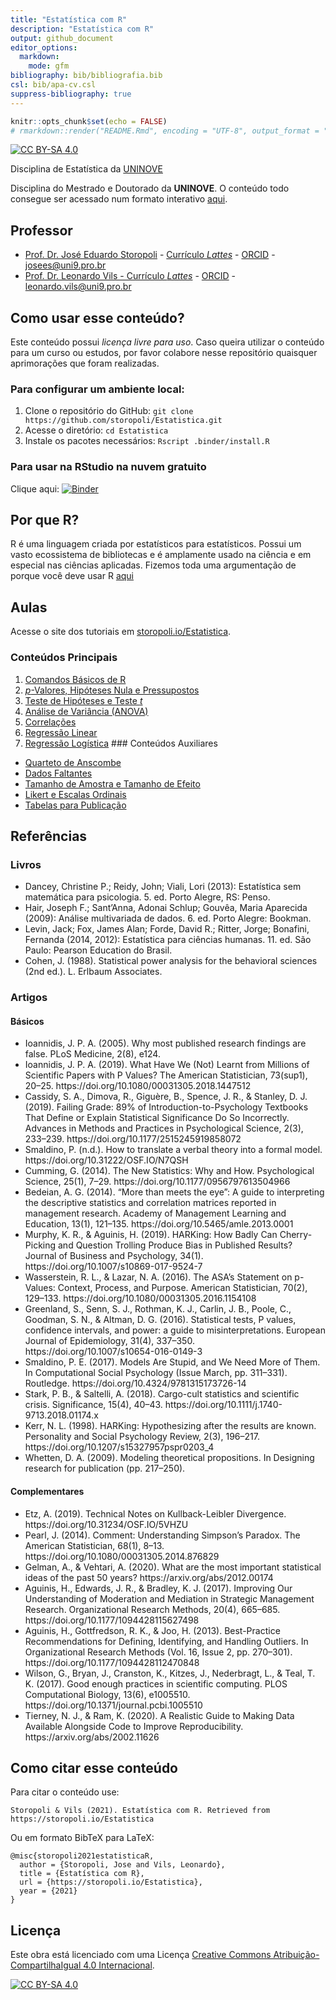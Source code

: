 ```yaml
---
title: "Estatística com R"
description: "Estatística com R"
output: github_document
editor_options:
  markdown:
    mode: gfm
bibliography: bib/bibliografia.bib
csl: bib/apa-cv.csl
suppress-bibliography: true
---
```


```r
knitr::opts_chunk$set(echo = FALSE)
# rmarkdown::render("README.Rmd", encoding = "UTF-8", output_format = "github_document")
```

[![CC BY-SA 4.0][cc-by-sa-shield]][cc-by-sa]

Disciplina de Estatística da [UNINOVE](https://www.uninove.br)

Disciplina do Mestrado e Doutorado da **UNINOVE**. O conteúdo todo consegue ser acessado num formato interativo [aqui](https://storopoli.io/Estatistica).

## Professor

* [Prof. Dr. José Eduardo Storopoli](https://storopoli.io) - [Currículo *Lattes*](http://lattes.cnpq.br/2281909649311607) - [ORCID](https://orcid.org/0000-0002-0559-5176) - [josees@uni9.pro.br](mailto:josees@uni9.pro.br)
* [Prof. Dr. Leonardo Vils - Currículo *Lattes*](http://lattes.cnpq.br/3969955798466284 ) - [ORCID](https://orcid.org/0000-0003-3059-1967) - [leonardo.vils@uni9.pro.br](mailto:leonardo.vils@uni9.pro.br)

## Como usar esse conteúdo?

Este conteúdo possui *licença livre para uso*. Caso queira utilizar o conteúdo para um curso ou estudos, por favor colabore nesse repositório quaisquer aprimorações que foram realizadas.

### Para configurar um ambiente local:

1. Clone o repositório do GitHub: `git clone https://github.com/storopoli/Estatistica.git`
2. Acesse o diretório: `cd Estatistica`
3. Instale os pacotes necessários: `Rscript .binder/install.R`

### Para usar na **RStudio** na nuvem gratuito

Clique aqui: [![Binder](http://mybinder.org/badge_logo.svg)](http://mybinder.org/v2/gh/storopoli/Estatistica/master?urlpath=rstudio)

## Por que R?

R é uma linguagem criada por estatísticos para estatísticos. Possui um vasto ecossistema de bibliotecas e é amplamente usado na ciência e em especial nas ciências aplicadas. Fizemos toda uma argumentação de porque você deve usar R [aqui](https://storopoli.io/Estatistica/0-Por_que_R.html)

## Aulas

Acesse o site dos tutoriais em [storopoli.io/Estatistica](https://storopoli.io/Estatistica).

### Conteúdos Principais

1. [Comandos Básicos de R](https://storopoli.io/Estatistica/1-Comandos_Basicos.html)
2. [$p$-Valores, Hipóteses Nula e Pressupostos](https://storopoli.io/Estatistica/2-p-valores.html)
3. [Teste de Hipóteses e Teste $t$](https://storopoli.io/Estatistica/3-Teste_t.html)
4. [Análise de Variância (ANOVA)](https://storopoli.io/Estatistica/4-ANOVA.html)
5. [Correlações](https://storopoli.io/Estatistica/5-Correlacoes.html)
6. [Regressão Linear](https://storopoli.io/Estatistica/6-Regressao_Linear.html)
7. [Regressão Logística](https://storopoli.io/Estatistica/7-Regressao_Logistica.html)
### Conteúdos Auxiliares

* [Quarteto de Anscombe](https://storopoli.io/Estatistica/aux-Anscombe.html)
* [Dados Faltantes](https://storopoli.io/Estatistica/aux-Dados_Faltantes.html)
* [Tamanho de Amostra e Tamanho de Efeito](https://storopoli.io/Estatistica/aux-Tamanho_Amostra.html)
* [Likert e Escalas Ordinais](https://storopoli.io/Estatistica/aux-Likert.html)
* [Tabelas para Publicação](https://storopoli.io/Estatistica/aux-Tabelas_para_Publicacao.html)

## Referências

### Livros

* Dancey, Christine P.; Reidy, John; Viali, Lori (2013): Estatística sem matemática para psicologia. 5. ed. Porto Alegre, RS: Penso.
* Hair, Joseph F.; Sant'Anna, Adonai Schlup; Gouvêa, Maria Aparecida (2009): Análise multivariada de dados. 6. ed. Porto Alegre: Bookman.
* Levin, Jack; Fox, James Alan; Forde, David R.; Ritter, Jorge; Bonafini, Fernanda (2014, 2012): Estatística para ciências humanas. 11. ed. São Paulo: Pearson Education do Brasil.
* Cohen, J. (1988). Statistical power analysis for the behavioral sciences (2nd ed.). L. Erlbaum Associates.


### Artigos

#### Básicos

* Ioannidis, J. P. A. (2005). Why most published research findings are false. PLoS Medicine, 2(8), e124.
* Ioannidis, J. P. A. (2019). What Have We (Not) Learnt from Millions of Scientific Papers with P Values? The American Statistician, 73(sup1), 20–25. https://doi.org/10.1080/00031305.2018.1447512
* Cassidy, S. A., Dimova, R., Giguère, B., Spence, J. R., & Stanley, D. J. (2019). Failing Grade: 89% of Introduction-to-Psychology Textbooks That Define or Explain Statistical Significance Do So Incorrectly. Advances in Methods and Practices in Psychological Science, 2(3), 233–239. https://doi.org/10.1177/2515245919858072
* Smaldino, P. (n.d.). How to translate a verbal theory into a formal model. https://doi.org/10.31222/OSF.IO/N7QSH
* Cumming, G. (2014). The New Statistics: Why and How. Psychological Science, 25(1), 7–29. https://doi.org/10.1177/0956797613504966
* Bedeian, A. G. (2014). “More than meets the eye”: A guide to interpreting the descriptive statistics and correlation matrices reported in management research. Academy of Management Learning and Education, 13(1), 121–135. https://doi.org/10.5465/amle.2013.0001
* Murphy, K. R., & Aguinis, H. (2019). HARKing: How Badly Can Cherry-Picking and Question Trolling Produce Bias in Published Results? Journal of Business and Psychology, 34(1). https://doi.org/10.1007/s10869-017-9524-7
* Wasserstein, R. L., & Lazar, N. A. (2016). The ASA’s Statement on p-Values: Context, Process, and Purpose. American Statistician, 70(2), 129–133. https://doi.org/10.1080/00031305.2016.1154108
* Greenland, S., Senn, S. J., Rothman, K. J., Carlin, J. B., Poole, C., Goodman, S. N., & Altman, D. G. (2016). Statistical tests, P values, confidence intervals, and power: a guide to misinterpretations. European Journal of Epidemiology, 31(4), 337–350. https://doi.org/10.1007/s10654-016-0149-3
* Smaldino, P. E. (2017). Models Are Stupid, and We Need More of Them. In Computational Social Psychology (Issue March, pp. 311–331). Routledge. https://doi.org/10.4324/9781315173726-14
* Stark, P. B., & Saltelli, A. (2018). Cargo-cult statistics and scientific crisis. Significance, 15(4), 40–43. https://doi.org/10.1111/j.1740-9713.2018.01174.x
* Kerr, N. L. (1998). HARKing: Hypothesizing after the results are known. Personality and Social Psychology Review, 2(3), 196–217. https://doi.org/10.1207/s15327957pspr0203_4
* Whetten, D. A. (2009). Modeling theoretical propositions. In Designing research for publication (pp. 217–250).

#### Complementares

* Etz, A. (2019). Technical Notes on Kullback-Leibler Divergence. https://doi.org/10.31234/OSF.IO/5VHZU
* Pearl, J. (2014). Comment: Understanding Simpson’s Paradox. The American Statistician, 68(1), 8–13. https://doi.org/10.1080/00031305.2014.876829
* Gelman, A., & Vehtari, A. (2020). What are the most important statistical ideas of the past 50 years? https://arxiv.org/abs/2012.00174
* Aguinis, H., Edwards, J. R., & Bradley, K. J. (2017). Improving Our Understanding of Moderation and Mediation in Strategic Management Research. Organizational Research Methods, 20(4), 665–685. https://doi.org/10.1177/1094428115627498
* Aguinis, H., Gottfredson, R. K., & Joo, H. (2013). Best-Practice Recommendations for Defining, Identifying, and Handling Outliers. In Organizational Research Methods (Vol. 16, Issue 2, pp. 270–301). https://doi.org/10.1177/1094428112470848
* Wilson, G., Bryan, J., Cranston, K., Kitzes, J., Nederbragt, L., & Teal, T. K. (2017). Good enough practices in scientific computing. PLOS Computational Biology, 13(6), e1005510. https://doi.org/10.1371/journal.pcbi.1005510
* Tierney, N. J., & Ram, K. (2020). A Realistic Guide to Making Data Available Alongside Code to Improve Reproducibility. https://arxiv.org/abs/2002.11626

## Como citar esse conteúdo

Para citar o conteúdo use:

```
Storopoli & Vils (2021). Estatística com R. Retrieved from https://storopoli.io/Estatistica
```

Ou em formato BibTeX para LaTeX:

```
@misc{storopoli2021estatisticaR,
  author = {Storopoli, Jose and Vils, Leonardo},
  title = {Estatística com R},
  url = {https://storopoli.io/Estatistica},
  year = {2021}
}
```
## Licença

Este obra está licenciado com uma Licença
[Creative Commons Atribuição-CompartilhaIgual 4.0 Internacional][cc-by-sa].

[![CC BY-SA 4.0][cc-by-sa-image]][cc-by-sa]

[cc-by-sa]: http://creativecommons.org/licenses/by-sa/4.0/
[cc-by-sa-image]: https://licensebuttons.net/l/by-sa/4.0/88x31.png
[cc-by-sa-shield]: https://img.shields.io/badge/License-CC%20BY--SA%204.0-lightgrey.svg
